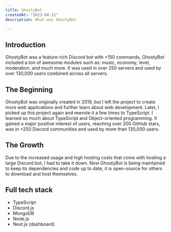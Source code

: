 ```yaml
---
title: GhostyBot
createdAt: "2023-04-21"
description: What was GhostyBot

---
```


## Introduction

GhostyBot was a feature-rich Discord bot with +150 commands, GhostyBot included a ton of awesome modules such as: music, economy, level, moderation, and much more. It was used in over 250 servers and used by over 130,000 users combined across all servers.

## The Beginning

GhostyBot was originally created in 2019, but I left the project to create more web applications and further learn about web development. Later, I picked up this project again and rewrote it a few times to TypeScript. I learned so much about TypeScript and Object-oriented programming. It gained a major positive interest of users, reaching over 200 GitHub stars, was in +250 Discord communities and used by more than 130,000 users.

## The Growth

Due to the increased usage and high hosting costs that come with hosting a large Discord bot, I had to take it down. Now GhostyBot is being maintained to keep its dependencies and code up to date, it is open-source for others to download and host themselves.

## Full tech stack

- TypeScript
- Discord.js
- MongoDB
- Node.js
- Next.js (dashboard)
